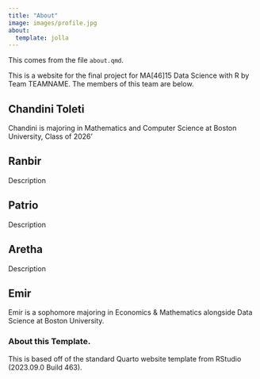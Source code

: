 ```yaml
---
title: "About"
image: images/profile.jpg
about:
  template: jolla
---
```



This comes from the file `about.qmd`.

This is a website for the final project for MA[46]15 Data Science with R by Team TEAMNAME.
The members of this team are below.

## Chandini Toleti

Chandini is majoring in Mathematics and Computer Science at Boston University, Class of 2026'

## Ranbir

Description

## Patrio

Description

## Aretha

Description

## Emir

Emir is a sophomore majoring in Economics & Mathematics alongside Data Science at Boston University.

<!-- Please leave in the information below -->

### About this Template.

This is based off of the standard Quarto website template from RStudio (2023.09.0 Build 463).
